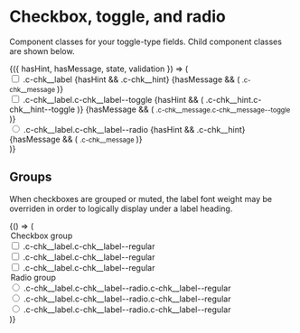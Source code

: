 
<Meta title="Components/Forms/Toggle" />

# Checkbox, toggle, and radio

Component classes for your toggle-type fields. Child component classes are
shown below.

<Canvas>
  <Story
    name="Types"
    argTypes={{
      hasHint: {
        name: 'hint',
        control: { type: 'boolean' }
      },
      hasMessage: {
        name: 'message',
        control: { type: 'boolean' }
      },
      state: {
        control: {
          type: 'inline-check',
          options: ['is-checked', 'is-hovered', 'is-focused', 'is-active', 'is-disabled']
        }
      },
      validation: {
        control: {
          type: 'inline-radio',
          options: [undefined, 'success', 'warning', 'error']
        }
      }
    }}
    args={{ hasHint: true, hasMessage: true }}
  >
    {({ hasHint, hasMessage, state, validation }) => (
      <div className="container">
        <div className="row">
          <div className="col u-mt">
            <div className="c-chk">
              <input className="c-chk__input" id="checkbox" type="checkbox" />
              <label className={`c-chk__label ${state && state.join(' ')}`} htmlFor="checkbox">
                .c-chk__label
              </label>
              {hasHint && <span className="c-chk__hint">.c-chk__hint</span>}
              {hasMessage && (
                <small className={`c-chk__message c-chk__message--${validation}`}>
                  .c-chk__message
                </small>
              )}
            </div>
          </div>
          <div className="col u-mt">
            <div className="c-chk">
              <input className="c-chk__input" id="toggle" type="checkbox" />
              <label
                className={`c-chk__label c-chk__label--toggle ${state && state.join(' ')}`}
                htmlFor="toggle"
              >
                .c-chk__label.c-chk__label--toggle
              </label>
              {hasHint && (
                <span className="c-chk__hint c-chk__hint--toggle">
                  .c-chk__hint.c-chk__hint--toggle
                </span>
              )}
              {hasMessage && (
                <small
                  className={`c-chk__message c-chk__message--toggle c-chk__message--${validation}`}
                >
                  .c-chk__message.c-chk__message--toggle
                </small>
              )}
            </div>
          </div>
          <div className="col u-mt">
            <div className="c-chk">
              <input className="c-chk__input" id="radio" type="radio" />
              <label
                className={`c-chk__label c-chk__label--radio ${state && state.join(' ')}`}
                htmlFor="radio"
              >
                .c-chk__label.c-chk__label--radio
              </label>
              {hasHint && <span className="c-chk__hint">.c-chk__hint</span>}
              {hasMessage && (
                <small className={`c-chk__message c-chk__message--${validation}`}>
                  .c-chk__message
                </small>
              )}
            </div>
          </div>
        </div>
      </div>
    )}
  </Story>
</Canvas>

## Groups

When checkboxes are grouped or muted, the label font weight may be overriden
in order to logically display under a label heading.

<Canvas>
  <Story name="Groups">
    {() => (
      <div className="container">
        <div className="row">
          <div className="col u-mt">
            <legend className="c-txt__label">Checkbox group</legend>
            <div className="c-chk u-mb-xs">
              <input className="c-chk__input" id="chk-01" type="checkbox" />
              <label className="c-chk__label c-chk__label--regular" htmlFor="chk-01">
                .c-chk__label.c-chk__label--regular
              </label>
            </div>
            <div className="c-chk u-mb-xs">
              <input className="c-chk__input" id="chk-02" type="checkbox" />
              <label className="c-chk__label c-chk__label--regular" htmlFor="chk-02">
                .c-chk__label.c-chk__label--regular
              </label>
            </div>
            <div className="c-chk">
              <input className="c-chk__input" id="chk-03" type="checkbox" />
              <label className="c-chk__label c-chk__label--regular" htmlFor="chk-03">
                .c-chk__label.c-chk__label--regular
              </label>
            </div>
          </div>
          <div className="col u-mt">
            <legend className="c-txt__label">Radio group</legend>
            <div className="c-chk u-mb-xs">
              <input className="c-chk__input" id="rdo-01" name="rdo-0" type="radio" />
              <label
                className="c-chk__label c-chk__label--radio c-chk__label--regular"
                htmlFor="rdo-01"
              >
                .c-chk__label.c-chk__label--radio.c-chk__label--regular
              </label>
            </div>
            <div className="c-chk u-mb-xs">
              <input className="c-chk__input" id="rdo-02" name="rdo-0" type="radio" />
              <label
                className="c-chk__label c-chk__label--radio c-chk__label--regular"
                htmlFor="rdo-02"
              >
                .c-chk__label.c-chk__label--radio.c-chk__label--regular
              </label>
            </div>
            <div className="c-chk">
              <input className="c-chk__input" id="rdo-03" name="rdo-0" type="radio" />
              <label
                className="c-chk__label c-chk__label--radio c-chk__label--regular"
                htmlFor="rdo-03"
              >
                .c-chk__label.c-chk__label--radio.c-chk__label--regular
              </label>
            </div>
          </div>
        </div>
      </div>
    )}
  </Story>
</Canvas>
